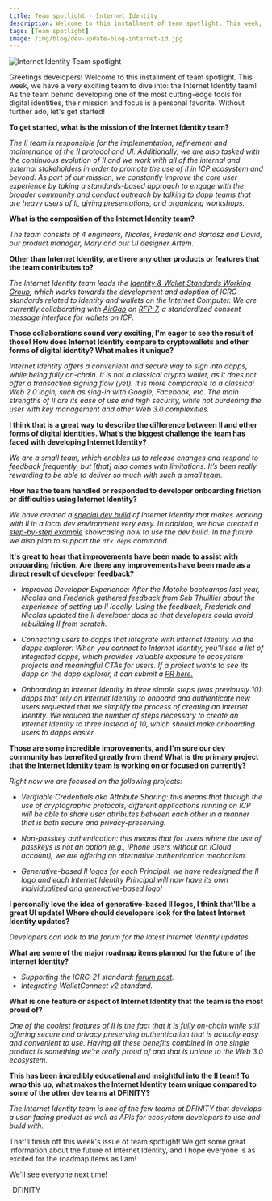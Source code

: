 ```yaml
---
title: Team spotlight - Internet Identity
description: Welcome to this installment of team spotlight. This week, the have a very exciting team to dive into - the Internet Identity team!
tags: [Team spotlight]
image: /img/blog/dev-update-blog-internet-id.jpg
---
```


![Internet Identity Team spotlight](../../static/img/blog/dev-update-blog-internet-id.jpg)

Greetings developers! Welcome to this installment of team spotlight. This week, we have a very exciting team to dive into: the Internet Identity team! As the team behind developing one of the most cutting-edge tools for digital identities, their mission and focus is a personal favorite. Without further ado, let's get started!

**To get started, what is the mission of the Internet Identity team?**

*The II team is responsible for the implementation, refinement and maintenance of the II protocol and UI. Additionally, we are also tasked with the continuous evolution of II and we work with all of the internal and external stakeholders in order to promote the use of II in ICP ecosystem and beyond. As part of our mission, we constantly improve the core user experience by taking a standards-based approach to engage with the broader community and conduct outreach by talking to dapp teams that are heavy users of II, giving presentations, and organizing workshops.*

**What is the composition of the Internet Identity team?**

*The team consists of 4 engineers, Nicolas, Frederik and Bartosz and David, our product manager, Mary and our UI designer Artem.*

**Other than Internet Identity, are there any other products or features that the team contributes to?**

*The Internet Identity team leads the [Identity & Wallet Standards Working Group](https://github.com/dfinity/wg-identity-authentication), which works towards the development and adoption of ICRC standards related to identity and wallets on the Internet Computer. We are currently collaborating with [AirGap](https://airgap.it/) on [RFP-7](https://forum.dfinity.org/t/assigned-rfp-7-wallet-standard-reference-implementation/20024), a standardized consent message interface for wallets on ICP.*

**Those collaborations sound very exciting, I'm eager to see the result of those! How does Internet Identity compare to cryptowallets and other forms of digital identity? What makes it unique?**

*Internet Identity offers a convenient and secure way to sign into dapps, while being fully on-chain. It is not a classical crypto wallet, as it does not offer a transaction signing flow (yet). It is more comparable to a classical Web 2.0 login, such as sing-in with Google, Facebook, etc. The main strengths of II are its ease of use and high security, while not burdening the user with key management and other Web 3.0 complexities.*

**I think that is a great way to describe the difference between II and other forms of digital identities. What’s the biggest challenge the team has faced with developing Internet Identity?**

*We are a small team, which enables us to release changes and respond to feedback frequently, but [that] also comes with limitations. It’s been really rewarding to be able to deliver so much with such a small team.*

**How has the team handled or responded to developer onboarding friction or difficulties using Internet Identity?**

*We have created a [special dev build](https://github.com/dfinity/internet-identity#flavors) of Internet Identity that makes working with II in a local dev environment very easy. In addition, we have created a [step-by-step example](https://github.com/dfinity/examples/tree/master/motoko/internet_identity_integration) showcasing how to use the dev build. In the future we also plan to support the `dfx deps` command.*

**It's great to hear that improvements have been made to assist with onboarding friction. Are there any improvements have been made as a direct result of developer feedback?**

- *Improved Developer Experience: After the Motoko bootcamps last year, Nicolas and Frederick gathered feedback from Seb Thuillier about the experience of setting up II locally. Using the feedback, Frederick and Nicolas updated the II developer docs so that developers could avoid rebuilding II from scratch.*

- *Connecting users to dapps that integrate with Internet Identity via the dapps explorer: When you connect to Internet Identity, you’ll see a list of integrated dapps, which provides valuable exposure to ecosystem projects and meaningful CTAs for users. If a project wants to see its dapp on the dapp explorer, it can submit a [PR here.](https://github.com/dfinity/portal#showcase-submission-guidelines)*

- *Onboarding to Internet Identity in three simple steps (was previously 10): dapps that rely on Internet Identity to onboard and authenticate new users requested that we simplify the process of creating an Internet Identity. We reduced the number of steps necessary to create an Internet Identity to three instead of 10, which should make onboarding users to dapps easier.*

**Those are some incredible improvements, and I'm sure our dev community has benefited greatly from them! What is the primary project that the Internet Identity team is working on or focused on currently?**

*Right now we are focused on the following projects:*

- *Verifiable Credentials aka Attribute Sharing: this means that through the use of cryptographic protocols, different applications running on ICP will be able to share user attributes between each other in a manner that is both secure and privacy-preserving.*

- *Non-passkey authentication: this means that for users where the use of passkeys is not an option (e.g., iPhone users without an iCloud account), we are offering an alternative authentication mechanism.*

- *Generative-based II logos for each Principal: we have redesigned the II logo and each Internet Identity Principal will now have its own individualized and generative-based logo!*

**I personally love the idea of generative-based II logos, I think that'll be a great UI update! Where should developers look for the latest Internet Identity updates?**

*Developers can look to the forum for the latest Internet Identity updates.*

**What are some of the major roadmap items planned for the future of the Internet Identity?**

- *Supporting the ICRC-21 standard: [forum post](https://forum.dfinity.org/t/assigned-rfp-7-wallet-standard-reference-implementation/20024).*
- *Integrating WalletConnect v2 standard.*

**What is one feature or aspect of Internet Identity that the team is the most proud of?**

*One of the coolest features of II is the fact that it is fully on-chain while still offering secure and privacy preserving authentication that is actually easy and convenient to use. Having all these benefits combined in one single product is something we’re really proud of and that is unique to the Web 3.0 ecosystem.*

**This has been incredibly educational and insightful into the II team! To wrap this up, what makes the Internet Identity team unique compared to some of the other dev teams at DFINITY?**

*The Internet Identity team is one of the few teams at DFINITY that develops a user-facing product as well as APIs for ecosystem developers to use and build with.*

That'll finish off this week's issue of team spotlight! We got some great information about the future of Internet Identity, and I hope everyone is as excited for the roadmap items as I am! 

We'll see everyone next time!

-DFINITY
